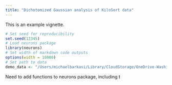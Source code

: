 ```yaml
---
title: "Dichotomized Gaussian analysis of KiloSort data"
---
```


This is an example vignette.

```r
# Set seed for reproducibility
set.seed(12345) 
# Load neurons package
library(neurons) 
# Set width of markdown code outputs
options(width = 10000)
# Set path to data 
demo_data <- "/Users/michaelbarkasi/Library/CloudStorage/OneDrive-WashingtonUniversityinSt.Louis/projects_Oviedo_lab/_lateralized_recurrent_pathways/dichot-gaussian/data_demo"
```

Need to add functions to neurons package, including t